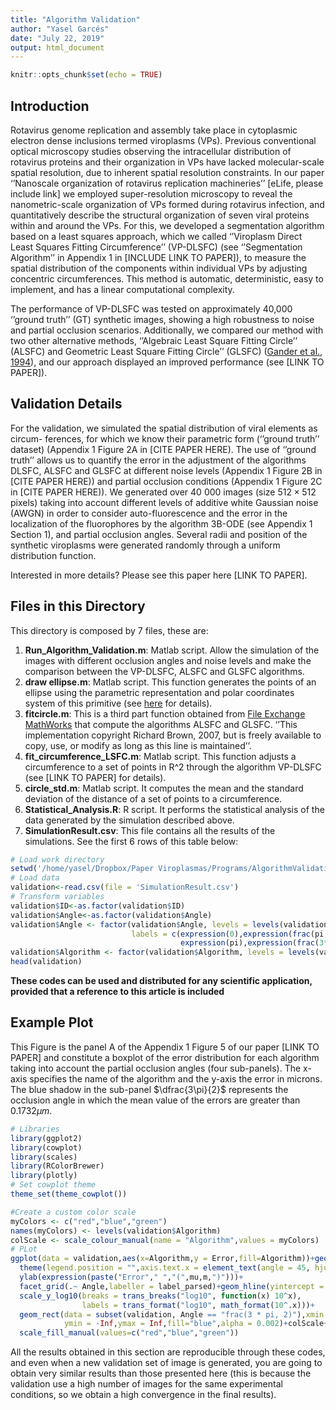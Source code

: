```yaml
---
title: "Algorithm Validation"
author: "Yasel Garcés"
date: "July 22, 2019"
output: html_document
---
```


```r
knitr::opts_chunk$set(echo = TRUE)
```

## Introduction
Rotavirus genome replication and assembly take place in cytoplasmic electron dense inclusions termed viroplasms (VPs). Previous conventional optical microscopy studies observing the intracellular distribution of rotavirus proteins and their organization in VPs have lacked
molecular-scale spatial resolution, due to inherent spatial resolution constraints. In our paper ''Nanoscale organization of rotavirus replication machineries'' [eLife, please include link] we employed super-resolution microscopy to reveal the nanometric-scale organization of VPs formed
during rotavirus infection, and quantitatively describe the structural organization of seven viral proteins within and around the VPs. For this, we developed a segmentation algorithm based on a least squares approach, which we called ''Viroplasm Direct Least Squares Fitting Circumference'' (VP-DLSFC) (see ''Segmentation Algorithm'' in Appendix 1 in [INCLUDE LINK TO PAPER]), to measure the spatial distribution of the components within individual VPs by adjusting concentric circumferences. This method is automatic, deterministic, easy to implement, and has a linear computational complexity. 

The performance of VP-DLSFC was tested on approximately 40,000 ''ground truth'' (GT) synthetic images, showing a high robustness to noise and partial occlusion scenarios. Additionally, we compared our method with two other alternative methods, ''Algebraic Least Square Fitting Circle'' (ALSFC) and Geometric Least Square Fitting Circle'' (GLSFC) ([Gander et al., 1994](https://link.springer.com/article/10.1007/BF01934268)), and our approach displayed an improved performance (see [LINK TO PAPER]).

## Validation Details
For the validation, we simulated the spatial distribution of viral elements as circum-
ferences, for which we know their parametric form (''ground truth'' dataset) (Appendix 1
Figure 2A in [CITE PAPER HERE). The use of ''ground truth'' allows us to quantify the error in the adjustment of the algorithms DLSFC, ALSFC and GLSFC at different noise levels (Appendix 1 Figure 2B in [CITE PAPER HERE)) and partial occlusion conditions (Appendix 1 Figure 2C in [CITE PAPER HERE)). We generated over 40 000 images (size $512\times 512$ pixels) taking into account different levels of additive white Gaussian noise (AWGN) in order to consider auto-fluorescence and the error in the localization of the fluorophores by the algorithm 3B-ODE (see Appendix 1 Section 1), and partial occlusion angles. Several radii and position of the synthetic viroplasms were generated randomly through a uniform distribution function.

Interested in more details? Please see this paper here [LINK TO PAPER].

## Files in this Directory
This directory is composed by 7 files, these are:

1. **Run_Algorithm_Validation.m**: Matlab script. Allow the simulation of the images with different occlusion angles and noise levels and make the comparison between the VP-DLSFC, ALSFC and GLSFC algorithms.
2. **draw ellipse.m**: Matlab script. This function generates the points of an ellipse using the parametric representation and polar coordinates system of this primitive (see [here](https://en.wikipedia.org/wiki/Ellipse#Polar_forms) for details).
3. **fitcircle.m**: This is a third part function obtained from [File Exchange MathWorks](https://www.mathworks.com/matlabcentral/fileexchange/15060-fitcircle-m) that compute the algorithms ALSFC and GLSFC. ''This implementation copyright Richard Brown, 2007, but is freely available to copy, use, or modify as long as this line is maintained''. 
4. **fit_circumference_LSFC.m**: Matlab script. This function adjusts a circumference to a set of points in R^2 through the algorithm VP-DLSFC (see [LINK TO PAPER] for details).
5. **circle_std.m**: Matlab script. It computes the mean and the standard deviation of the distance of a set of points to a circumference.
6. **Statistical_Analysis.R**: R script. It performs the statistical analysis of the data generated by the simulation described above.
7. **SimulationResult.csv**: This file contains all the results of the simulations. See the first 6 rows of this table below:
```r
# Load work directory
setwd('/home/yasel/Dropbox/Paper Viroplasmas/Programs/AlgorithmValidation')
# Load data
validation<-read.csv(file = 'SimulationResult.csv')
# Transform variables
validation$ID<-as.factor(validation$ID)
validation$Angle<-as.factor(validation$Angle)
validation$Angle <- factor(validation$Angle, levels = levels(validation$Angle)[c(4,3,2,1)],
                           labels = c(expression(0),expression(frac(pi,2)),
                                      expression(pi),expression(frac(3*pi,2))))
validation$Algorithm <- factor(validation$Algorithm, levels = levels(validation$Algorithm)[c(3,2,1)])
head(validation)
```

**These codes can be used and distributed for any scientific application, provided that a reference to this article is included**

## Example Plot
This Figure is the panel A of the Appendix 1 Figure 5 of our paper [LINK TO PAPER] and constitute a boxplot of the error distribution for each algorithm taking into account the partial occlusion angles (four sub-panels). The x-axis specifies the name of the algorithm and the y-axis the error in microns. The blue shadow in the sub-panel $\dfrac{3\pi}{2}$ represents the occlusion angle in which the mean value of the errors are greater than $0.1732\mu m$.

```r
# Libraries
library(ggplot2)
library(cowplot)
library(scales)
library(RColorBrewer)
library(plotly)
# Set cowplot theme
theme_set(theme_cowplot())

#Create a custom color scale
myColors <- c("red","blue","green")
names(myColors) <- levels(validation$Algorithm)
colScale <- scale_colour_manual(name = "Algorithm",values = myColors)
# PLot
ggplot(data = validation,aes(x=Algorithm,y = Error,fill=Algorithm))+geom_boxplot(notch = TRUE)+
  theme(legend.position = "",axis.text.x = element_text(angle = 45, hjust = 1))+
  ylab(expression(paste("Error"," ","(",mu,m,")")))+
  facet_grid(.~ Angle,labeller = label_parsed)+geom_hline(yintercept = 0.1732,color="black")+
  scale_y_log10(breaks = trans_breaks("log10", function(x) 10^x),
                labels = trans_format("log10", math_format(10^.x)))+
  geom_rect(data = subset(validation, Angle == "frac(3 * pi, 2)"),xmin = -Inf,xmax = Inf,
            ymin = -Inf,ymax = Inf,fill="blue",alpha = 0.002)+colScale+
  scale_fill_manual(values=c("red","blue","green"))
```

All the results obtained in this section are reproducible through these codes, and even when a new validation set of image is generated, you are going to obtain very similar results than those presented here (this is because the validation use a high number of images for the same experimental conditions, so we obtain a high convergence in the final results).